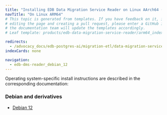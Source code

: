 ```yaml
---
title: "Installing EDB Data Migration Service Reader on Linux AArch64 (ARM64)"
navTitle: "On Linux ARM64"
# This topic is generated from templates. If you have feedback on it, instead of
# editing the page and creating a pull request, please enter a GitHub issue and
# the documentation team will update the templates accordingly.
# Leaf template: products/edb-data-migration-service-reader/arm64_index.njk

redirects:
  - /advocacy_docs/edb-postgres-ai/migration-etl/data-migration-service/getting_started/installing/linux_arm64/index
indexCards: none

navigation:
  - edb-dms-reader_debian_12
---
```


Operating system-specific install instructions are described in the corresponding documentation:

### Debian and derivatives

- [Debian 12](edb-dms-reader_debian_12)
